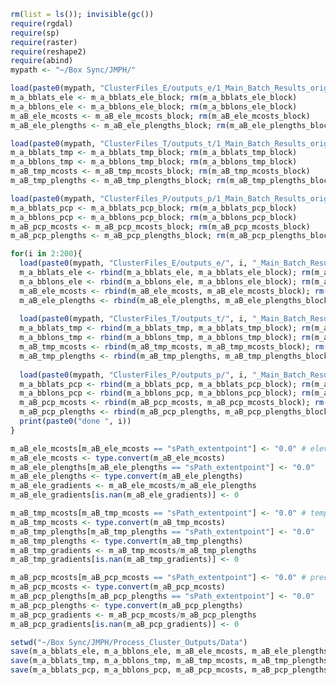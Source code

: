 

```r
rm(list = ls()); invisible(gc())
require(rgdal)
require(sp)
require(raster)
require(reshape2)
require(abind)
mypath <- "~/Box Sync/JMPH/"
```

```r
load(paste0(mypath, "ClusterFiles_E/outputs_e/1_Main_Batch_Results_origin_1_to_5000_E.rdata")) # elev outputs base
m_a_bblats_ele <- m_a_bblats_ele_block; rm(m_a_bblats_ele_block)
m_a_bblons_ele <- m_a_bblons_ele_block; rm(m_a_bblons_ele_block)
m_aB_ele_mcosts <- m_aB_ele_mcosts_block; rm(m_aB_ele_mcosts_block)
m_aB_ele_plengths <- m_aB_ele_plengths_block; rm(m_aB_ele_plengths_block)

load(paste0(mypath, "ClusterFiles_T/outputs_t/1_Main_Batch_Results_origin_1_to_5000_T.rdata")) # temp 
m_a_bblats_tmp <- m_a_bblats_tmp_block; rm(m_a_bblats_tmp_block)
m_a_bblons_tmp <- m_a_bblons_tmp_block; rm(m_a_bblons_tmp_block)
m_aB_tmp_mcosts <- m_aB_tmp_mcosts_block; rm(m_aB_tmp_mcosts_block)
m_aB_tmp_plengths <- m_aB_tmp_plengths_block; rm(m_aB_tmp_plengths_block)

load(paste0(mypath, "ClusterFiles_P/outputs_p/1_Main_Batch_Results_origin_1_to_5000_P.rdata")) # precip 
m_a_bblats_pcp <- m_a_bblats_pcp_block; rm(m_a_bblats_pcp_block)
m_a_bblons_pcp <- m_a_bblons_pcp_block; rm(m_a_bblons_pcp_block)
m_aB_pcp_mcosts <- m_aB_pcp_mcosts_block; rm(m_aB_pcp_mcosts_block)
m_aB_pcp_plengths <- m_aB_pcp_plengths_block; rm(m_aB_pcp_plengths_block)

for(i in 2:200){
  load(paste0(mypath, "ClusterFiles_E/outputs_e/", i, "_Main_Batch_Results_origin_1_to_5000_E.rdata")) # elev concat
  m_a_bblats_ele <- rbind(m_a_bblats_ele, m_a_bblats_ele_block); rm(m_a_bblats_ele_block)
  m_a_bblons_ele <- rbind(m_a_bblons_ele, m_a_bblons_ele_block); rm(m_a_bblons_ele_block)
  m_aB_ele_mcosts <- rbind(m_aB_ele_mcosts, m_aB_ele_mcosts_block); rm(m_aB_ele_mcosts_block)
  m_aB_ele_plengths <- rbind(m_aB_ele_plengths, m_aB_ele_plengths_block); rm(m_aB_ele_plengths_block)
  
  load(paste0(mypath, "ClusterFiles_T/outputs_t/", i, "_Main_Batch_Results_origin_1_to_5000_T.rdata")) # temp
  m_a_bblats_tmp <- rbind(m_a_bblats_tmp, m_a_bblats_tmp_block); rm(m_a_bblats_tmp_block)
  m_a_bblons_tmp <- rbind(m_a_bblons_tmp, m_a_bblons_tmp_block); rm(m_a_bblons_tmp_block)
  m_aB_tmp_mcosts <- rbind(m_aB_tmp_mcosts, m_aB_tmp_mcosts_block); rm(m_aB_tmp_mcosts_block)
  m_aB_tmp_plengths <- rbind(m_aB_tmp_plengths, m_aB_tmp_plengths_block); rm(m_aB_tmp_plengths_block)
    
  load(paste0(mypath, "ClusterFiles_P/outputs_p/", i, "_Main_Batch_Results_origin_1_to_5000_P.rdata")) # precip
  m_a_bblats_pcp <- rbind(m_a_bblats_pcp, m_a_bblats_pcp_block); rm(m_a_bblats_pcp_block)
  m_a_bblons_pcp <- rbind(m_a_bblons_pcp, m_a_bblons_pcp_block); rm(m_a_bblons_pcp_block)
  m_aB_pcp_mcosts <- rbind(m_aB_pcp_mcosts, m_aB_pcp_mcosts_block); rm(m_aB_pcp_mcosts_block)
  m_aB_pcp_plengths <- rbind(m_aB_pcp_plengths, m_aB_pcp_plengths_block); rm(m_aB_pcp_plengths_block)
  print(paste0("done ", i))
}
```

```r
m_aB_ele_mcosts[m_aB_ele_mcosts == "sPath_extentpoint"] <- "0.0" # elev fix vals & type
m_aB_ele_mcosts <- type.convert(m_aB_ele_mcosts)
m_aB_ele_plengths[m_aB_ele_plengths == "sPath_extentpoint"] <- "0.0"
m_aB_ele_plengths <- type.convert(m_aB_ele_plengths)
m_aB_ele_gradients <- m_aB_ele_mcosts/m_aB_ele_plengths
m_aB_ele_gradients[is.nan(m_aB_ele_gradients)] <- 0 

m_aB_tmp_mcosts[m_aB_tmp_mcosts == "sPath_extentpoint"] <- "0.0" # temp
m_aB_tmp_mcosts <- type.convert(m_aB_tmp_mcosts)
m_aB_tmp_plengths[m_aB_tmp_plengths == "sPath_extentpoint"] <- "0.0"
m_aB_tmp_plengths <- type.convert(m_aB_tmp_plengths)
m_aB_tmp_gradients <- m_aB_tmp_mcosts/m_aB_tmp_plengths
m_aB_tmp_gradients[is.nan(m_aB_tmp_gradients)] <- 0 

m_aB_pcp_mcosts[m_aB_pcp_mcosts == "sPath_extentpoint"] <- "0.0" # precip
m_aB_pcp_mcosts <- type.convert(m_aB_pcp_mcosts)
m_aB_pcp_plengths[m_aB_pcp_plengths == "sPath_extentpoint"] <- "0.0"
m_aB_pcp_plengths <- type.convert(m_aB_pcp_plengths)
m_aB_pcp_gradients <- m_aB_pcp_mcosts/m_aB_pcp_plengths
m_aB_pcp_gradients[is.nan(m_aB_pcp_gradients)] <- 0 
```

```r
setwd("~/Box Sync/JMPH/Process_Cluster_Outputs/Data")
save(m_a_bblats_ele, m_a_bblons_ele, m_aB_ele_mcosts, m_aB_ele_plengths, m_aB_ele_gradients, file = "Elevation_Results_Concat.rdata")
save(m_a_bblats_tmp, m_a_bblons_tmp, m_aB_tmp_mcosts, m_aB_tmp_plengths, m_aB_tmp_gradients, file = "Temperature_Results_Concat.rdata")
save(m_a_bblats_pcp, m_a_bblons_pcp, m_aB_pcp_mcosts, m_aB_pcp_plengths, m_aB_pcp_gradients, file = "Precipitation_Results_Concat.rdata")
```

